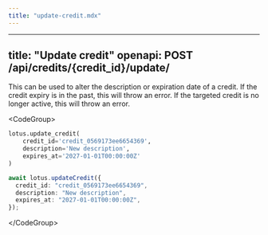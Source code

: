 ```yaml
---
title: "update-credit.mdx"
---
```


---
title: "Update credit"
openapi: POST /api/credits/{credit_id}/update/
---

This can be used to alter the description or expiration date of a credit. If the credit expiry is in the past, this will throw an error. If the targeted credit is no longer active, this will throw an error.

&lt;CodeGroup&gt;

```py Python
lotus.update_credit(
    credit_id='credit_0569173ee6654369',
    description='New description',
    expires_at='2027-01-01T00:00:00Z'
)
```

```ts Typescript
await lotus.updateCredit({
  credit_id: "credit_0569173ee6654369",
  description: "New description",
  expires_at: "2027-01-01T00:00:00Z",
});
```

&lt;/CodeGroup&gt;
